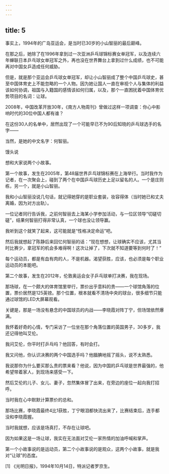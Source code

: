 ```yaml
---
---
---
```

title: 5
---



事实上，1994年的广岛亚运会，是当时已30岁的小山智丽的最后巅峰。

在那之后，她除了在1996年拿到过一次亚洲乒乓球锦标赛女单冠军，以及连续六年蝉联日本乒乓球女单冠军之外，再也没在世界舞台上拿到过什么成绩，也不可能再对中国女乒造成任何威胁。

但是，就是那个亚运会乒乓球女单冠军，却让小山智丽成了整个中国乒乓球史，甚至中国体育史上不能忽略的一个人物。因为她让国人一直在审视个人与集体的利益该如何协调，祖国与入籍国的感情该如何归属，以及，那个一直困扰着中国体育优势项目的名词：让球。

2008年，中国改革开放30年，《南方人物周刊》曾做过这样一项调查：你心中影响时代的30位中国人都有谁？

在这份30人的名单中，居然出现了一个可能早已不为90后知晓的乒乓球选手的名字——

当然，是她的中文名字：何智丽。

馒头说

想和大家说两个小故事。

第一个故事，发生在2005年，第48届世界乒乓球锦标赛在上海举行。当时我作为记者，在一次聚会上，碰到了两个在中国乒乓球历史上足以留名的人。一个是庄则栋，另一个，就是小山智丽。

我和小山智丽没说几句话，就记得她穿的是职业套装，妆容得体（当时她已和丈夫离婚，因为对方出轨）。

一位记者同行告诉我，之前何智丽去上海某小学参加活动，与一位区领导“切磋切磋”，结果何智丽打得非常认真，一个球也没让领导赢。

我听到这个就笑了起来，这可能就是“性格决定命运”吧。

然后我就想起了陈静后来回忆何智丽的话：“现在想想，让球确实不应该，尤其当时比赛少，拿冠军的机会多难得啊！这次让掉了，下次就不知道要等到何时了！”

每个运动员，都是有血有肉的人，不是机器。渴望获胜，应该，也必须是每个职业运动员的本能吧。

第二个故事，发生在2012年，伦敦奥运会女子乒乓球单打决赛，我在现场。

那场球，在一个颇大的体育馆里举行，票价出乎意料的贵——一个球馆角落的位置，票价居然是125英镑。那个位置，根本就看不清场中央的球台，很多细节只能通过球馆的LED大屏幕观看。

关键是，那是一场没有悬念的中国球员的内战——李晓霞对阵丁宁，但场馆依然爆满。

我怀着好奇的心情，专门采访了一位坐在那个角落位置的英国男子，30多岁，我还记得他叫艾伦。

我问艾伦，你平时打乒乓吗？他回答，有时会打。

我又问他，你认识决赛的两个中国选手吗？他腼腆地摇了摇头，说不太熟悉。

我说那你为什么要买那么贵的票来看？他说，因为中国的乒乓球是世界最强的，他希望带着家人，到现场来感受一下。

然后艾伦的儿子、女儿、妻子，忽然集体冒了出来，在旁边的座位一起向我打招呼。

当时我在心中默默计算票价的总和。

那场比赛，李晓霞最终4比1获胜，丁宁眼泪都快流出来了，比赛结束后，连手都没和李晓霞握。

当时我就想，应该是场真打，不存在让球吧。

因为如果这是一场让球，我实在无法面对艾伦一家热情的加油呼喊和掌声。

第一个小故事说的是运动员，第二个小故事说的是观众，这两个小故事，就是我对“让球”的态度。

[1] 《光明日报》，1994年10月14日，特派记者罗京生。